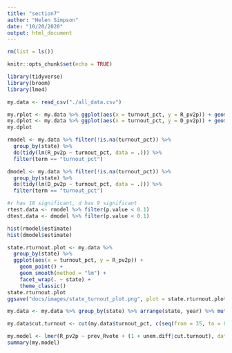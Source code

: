 ```yaml
---
title: "section7"
author: "Helen Simpson"
date: "10/20/2020"
output: html_document
---
```


```r

rm(list = ls())

knitr::opts_chunk$set(echo = TRUE)

library(tidyverse)
library(broom)
library(lme4)
```

```r
my.data <- read_csv("./all_data.csv")

my.rplot <- my.data %>% ggplot(aes(x = turnout_pct, y = R_pv2p)) + geom_point() + geom_smooth(method = "lm") + theme_classic()
my.dplot <- my.data %>% ggplot(aes(x = turnout_pct, y = D_pv2p)) + geom_point() + geom_smooth(method = "lm") + theme_classic()
my.dplot

rmodel <- my.data %>% filter(!is.na(turnout_pct)) %>%
  group_by(state) %>% 
  do(tidy(lm(R_pv2p ~ turnout_pct, data = .))) %>% 
  filter(term == "turnout_pct")

dmodel <- my.data %>% filter(!is.na(turnout_pct)) %>%
  group_by(state) %>% 
  do(tidy(lm(D_pv2p ~ turnout_pct, data = .))) %>% 
  filter(term == "turnout_pct")

#r has 18 significant, d has 9 significant
rtest.data <- rmodel %>% filter(p.value < 0.1)
dtest.data <- dmodel %>% filter(p.value < 0.1)

hist(rmodel$estimate)
hist(dmodel$estimate)

state.rturnout.plot <- my.data %>%
  group_by(state) %>% 
  ggplot(aes(x = turnout_pct, y = R_pv2p)) + 
    geom_point() + 
    geom_smooth(method = "lm") + 
    facet_wrap(. ~ state) + 
    theme_classic()
state.rturnout.plot
ggsave("docs/images/state_turnout_plot.png", plot = state.rturnout.plot, height = 15, width = 22.5)

my.data <- my.data %>% group_by(state) %>% arrange(state, year) %>% mutate(prev_turnout = dplyr::lag(turnout_pct))

my.data$cut.turnout <- cut(my.data$turnout_pct, c(seq(from = 35, to = 80, by = 5)))

my.model <- lmer(R_pv2p ~ prev_Rvote + (1 + unem.diff|cut.turnout), data = my.data)
summary(my.model)
```